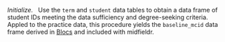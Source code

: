 *Initialize.* &nbsp; Use the `term` and `student` data tables to obtain a data frame of student IDs meeting the data sufficiency and degree-seeking criteria. Appled to the practice data, this procedure yields the `baseline_mcid` data frame derived in [Blocs](art-050-blocs.html#initial-processing) and included with midfieldr. 
